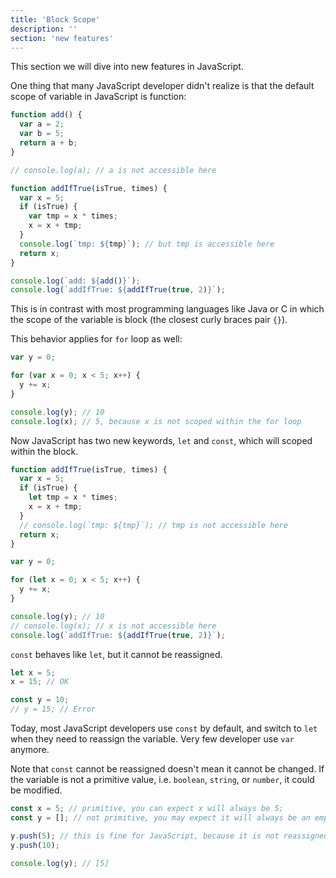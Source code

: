 ```yaml
---
title: 'Block Scope'
description: ''
section: 'new features'
---
```


This section we will dive into new features in JavaScript.

One thing that many JavaScript developer didn't realize is that the default scope of variable in JavaScript is function:

```js
function add() {
  var a = 2;
  var b = 5;
  return a + b;
}

// console.log(a); // a is not accessible here

function addIfTrue(isTrue, times) {
  var x = 5;
  if (isTrue) {
    var tmp = x * times;
    x = x + tmp;
  }
  console.log(`tmp: ${tmp}`); // but tmp is accessible here
  return x;
}

console.log(`add: ${add()}`);
console.log(`addIfTrue: ${addIfTrue(true, 2)}`);
```

This is in contrast with most programming languages like Java or C in which the scope of the variable is block (the closest curly braces pair `{}`).

This behavior applies for `for` loop as well:

```js
var y = 0;

for (var x = 0; x < 5; x++) {
  y += x;
}

console.log(y); // 10
console.log(x); // 5, because x is not scoped within the for loop
```

Now JavaScript has two new keywords, `let` and `const`, which will scoped within the block.

```js
function addIfTrue(isTrue, times) {
  var x = 5;
  if (isTrue) {
    let tmp = x * times;
    x = x + tmp;
  }
  // console.log(`tmp: ${tmp}`); // tmp is not accessible here
  return x;
}

var y = 0;

for (let x = 0; x < 5; x++) {
  y += x;
}

console.log(y); // 10
// console.log(x); // x is not accessible here
console.log(`addIfTrue: ${addIfTrue(true, 2)}`);
```

`const` behaves like `let`, but it cannot be reassigned.

```js
let x = 5;
x = 15; // OK

const y = 10;
// y = 15; // Error
```

Today, most JavaScript developers use `const` by default, and switch to `let` when they need to reassign the variable. Very few developer use `var` anymore.

Note that `const` cannot be reassigned doesn't mean it cannot be changed. If the variable is not a primitive value, i.e. `boolean`, `string`, or `number`, it could be modified.

```js
const x = 5; // primitive, you can expect x will always be 5;
const y = []; // not primitive, you may expect it will always be an empty array

y.push(5); // this is fine for JavaScript, because it is not reassigned
y.push(10);

console.log(y); // [5]
```
